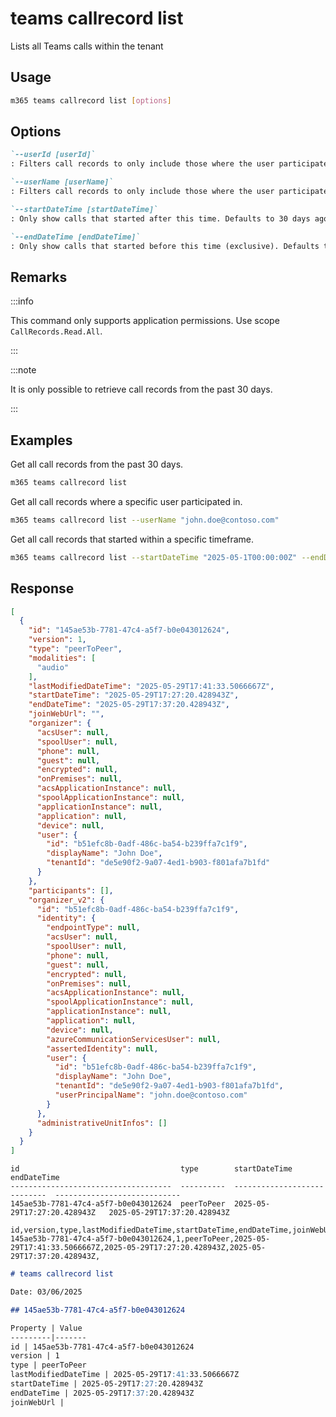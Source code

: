 
# teams callrecord list

Lists all Teams calls within the tenant

## Usage

```sh
m365 teams callrecord list [options]
```

## Options

```md definition-list
`--userId [userId]`
: Filters call records to only include those where the user participated. Use the Entra user ID of the user. Specify either `userId` or `userName` but not both.

`--userName [userName]`
: Filters call records to only include those where the user participated. Use the UPN of the user. Specify either `userId` or `userName` but not both.

`--startDateTime [startDateTime]`
: Only show calls that started after this time. Defaults to 30 days ago.

`--endDateTime [endDateTime]`
: Only show calls that started before this time (exclusive). Defaults to now.
```

<Global />

## Remarks

:::info

This command only supports application permissions. Use scope `CallRecords.Read.All`.

:::

:::note

It is only possible to retrieve call records from the past 30 days.

:::

## Examples

Get all call records from the past 30 days.

```sh
m365 teams callrecord list
```

Get all call records where a specific user participated in.

```sh
m365 teams callrecord list --userName "john.doe@contoso.com"
```

Get all call records that started within a specific timeframe.

```sh
m365 teams callrecord list --startDateTime "2025-05-1T00:00:00Z" --endDateTime "2025-05-14T00:00:00Z"
```

## Response

<Tabs>
  <TabItem value="JSON">

  ```json
  [
    {
      "id": "145ae53b-7781-47c4-a5f7-b0e043012624",
      "version": 1,
      "type": "peerToPeer",
      "modalities": [
        "audio"
      ],
      "lastModifiedDateTime": "2025-05-29T17:41:33.5066667Z",
      "startDateTime": "2025-05-29T17:27:20.428943Z",
      "endDateTime": "2025-05-29T17:37:20.428943Z",
      "joinWebUrl": "",
      "organizer": {
        "acsUser": null,
        "spoolUser": null,
        "phone": null,
        "guest": null,
        "encrypted": null,
        "onPremises": null,
        "acsApplicationInstance": null,
        "spoolApplicationInstance": null,
        "applicationInstance": null,
        "application": null,
        "device": null,
        "user": {
          "id": "b51efc8b-0adf-486c-ba54-b239ffa7c1f9",
          "displayName": "John Doe",
          "tenantId": "de5e90f2-9a07-4ed1-b903-f801afa7b1fd"
        }
      },
      "participants": [],
      "organizer_v2": {
        "id": "b51efc8b-0adf-486c-ba54-b239ffa7c1f9",
        "identity": {
          "endpointType": null,
          "acsUser": null,
          "spoolUser": null,
          "phone": null,
          "guest": null,
          "encrypted": null,
          "onPremises": null,
          "acsApplicationInstance": null,
          "spoolApplicationInstance": null,
          "applicationInstance": null,
          "application": null,
          "device": null,
          "azureCommunicationServicesUser": null,
          "assertedIdentity": null,
          "user": {
            "id": "b51efc8b-0adf-486c-ba54-b239ffa7c1f9",
            "displayName": "John Doe",
            "tenantId": "de5e90f2-9a07-4ed1-b903-f801afa7b1fd",
            "userPrincipalName": "john.doe@contoso.com"
          }
        },
        "administrativeUnitInfos": []
      }
    }
  ]
  ```

  </TabItem>
  <TabItem value="Text">

  ```text
  id                                    type        startDateTime                 endDateTime
  ------------------------------------  ----------  ----------------------------  ----------------------------
  145ae53b-7781-47c4-a5f7-b0e043012624  peerToPeer  2025-05-29T17:27:20.428943Z   2025-05-29T17:37:20.428943Z
  ```

  </TabItem>
  <TabItem value="CSV">

  ```csv
  id,version,type,lastModifiedDateTime,startDateTime,endDateTime,joinWebUrl
  145ae53b-7781-47c4-a5f7-b0e043012624,1,peerToPeer,2025-05-29T17:41:33.5066667Z,2025-05-29T17:27:20.428943Z,2025-05-29T17:37:20.428943Z,
  ```

  </TabItem>
  <TabItem value="Markdown">

  ```md
  # teams callrecord list

  Date: 03/06/2025

  ## 145ae53b-7781-47c4-a5f7-b0e043012624

  Property | Value
  ---------|-------
  id | 145ae53b-7781-47c4-a5f7-b0e043012624
  version | 1
  type | peerToPeer
  lastModifiedDateTime | 2025-05-29T17:41:33.5066667Z
  startDateTime | 2025-05-29T17:27:20.428943Z
  endDateTime | 2025-05-29T17:37:20.428943Z
  joinWebUrl |
  ```

  </TabItem>
</Tabs>
